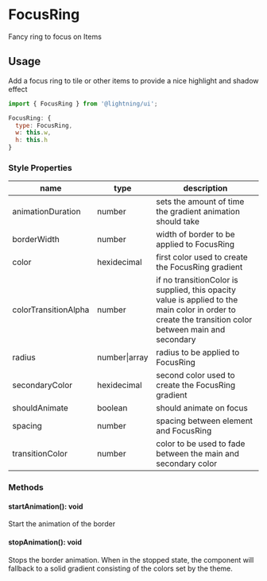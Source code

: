 
# FocusRing

Fancy ring to focus on Items

## Usage

Add a focus ring to tile or other items to provide a nice highlight
and shadow effect

```js
import { FocusRing } from '@lightning/ui';

FocusRing: {
  type: FocusRing,
  w: this.w,
  h: this.h
}
```

<Canvas>
  <Story id="elements-focusring--basic" />
</Canvas>

### Style Properties

| name                 | type          | description                                                                                                                                           |
| -------------------- | ------------- | ----------------------------------------------------------------------------------------------------------------------------------------------------- |
| animationDuration    | number        | sets the amount of time the gradient animation should take                                                                                            |
| borderWidth          | number        | width of border to be applied to FocusRing                                                                                                            |
| color                | hexidecimal   | first color used to create the FocusRing gradient                                                                                                     |
| colorTransitionAlpha | number        | if no transitionColor is supplied, this opacity value is applied to the main color in order to create the transition color between main and secondary |
| radius               | number\|array | radius to be applied to FocusRing                                                                                                                     |
| secondaryColor       | hexidecimal   | second color used to create the FocusRing gradient                                                                                                    |
| shouldAnimate        | boolean       | should animate on focus                                                                                                                               |
| spacing              | number        | spacing between element and FocusRing                                                                                                                 |
| transitionColor      | number        | color to be used to fade between the main and secondary color                                                                                         |

### Methods

#### startAnimation(): void

Start the animation of the border

#### stopAnimation(): void

Stops the border animation. When in the stopped state, the component will fallback to a solid gradient consisting of the colors set by the theme.

